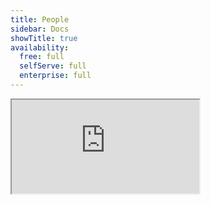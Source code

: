 ```yaml
---
title: People
sidebar: Docs
showTitle: true
availability:
  free: full
  selfServe: full
  enterprise: full
---
```



<iframe
    src="https://www.youtube-nocookie.com/embed/2jQco8hEvTI?start=295"
    className="rounded shadow-xl"
/>

Clicking on [People](https://us.posthog.com/persons) in the left-hand navigation opens a list containing all users, which you can then search.

All users have a alphanumeric ID. [Identified users](/docs/product-analytics/identify) have a distinct ID, normally `email`.

PostHog tracks user behavior, whether or not the user is logged in and identifiable.

## Person profiles

Clicking on a user opens their profile and shows all their properties.

<ProductScreenshot
    imageLight={personProfileLight}
    imageDark = {personProfileDark}
    alt="Person profile" 
    classes="rounded"
/>

- **Events** shows all the events a user has triggered, which you can search and filter to find specific events.

- **Recordings** shows all session replays a user has generated. Note this is subject to the retention policy of your plan, so users who haven't been active recently may have none.

- **Cohorts** shows all the cohorts a user belongs to.

- **Related groups:** shows groups (e.g. organizations, projects, and instances) a user belongs to.

- **Feature flags:** shows all feature flags that are enabled for a user.

- **History:** shows any manual changes that have been made to the user's profile.

## Deleting person data

- Select 'Persons' from the left-hand menu
- Search for the person via their unique ID. For example, their email
- Click on the person's ID
- Click 'Delete person' to remove them and all their associated data from the PostHog instance. You will be prompted to confirm this action.

## Deleting person data with the API

You can also delete persons data via the API. See the [Data Deletion docs](/docs/privacy/data-deletion) for more information.

## Events with person processing

Events with person processing create or update an associated person profile (see above). This allows for the following features:

- Person profiles
- Filtering on person properties
- Merging identities across distinct_ids (ie merging anonymous users with your logged in user)
- Cohort creation
- Feature flag targeting on properties
- Tracking initial UTM tags and referrers over time

However, there are many usecases that don't require this person processing. Because events that don't do person processing are cheaper for us to ingest, the pricing for these events is lower.

Some examples of usecases that often don't require person profiles
- Tracking a marketing website
- B2C apps where users don't sign up or log in
- High volume API server events

> For backward compatibility reasons, and to make sure we don't drop person information accidentally, processing events with persons is the default for configs without any option set. 

### PostHog-js

You can control whether events from PostHog-js have person processing enabled with the `process_persons` config setting. There are three options:

- `process_persons: 'always'` _(default)_ - we will process persons data for all events
- `process_persons: 'never'` - we won't process persons for any event. This means that anonymous users will not be merged once they sign up or login, so you lose the ability to create funnels that track users from anonyomous to identified. All events (including `$identify`) will be sent with `$process_persons: False`.
- `process_persons: 'identified_only'` - we will only process persons when you call `posthog.identify([distinct_id])`. Anonymous users won't get person profiles.

An example configuration would be

```js-web
import posthog from 'posthog-js'
posthog.init(
    '<ph_project_api_key>',
    {
        api_host: '<ph_instance_address>',
        process_persons: 'identified_only'
    }
)
```


### Other SDKs

When sending events from other SDKs, you can pass a `$process_persons` property. There are two options:

- `$process_persons: 'always'` _(default)_ - we will process persons data for this event
- `$process_persons: 'never'` - we won't process persons data for this event

An example for our node library would be:

```js
client.capture({
    distinctId: 'distinct_id_of_the_user',
    event: 'api track event',
    properties: {
        $process_persons: 'never'
    },
})
```


